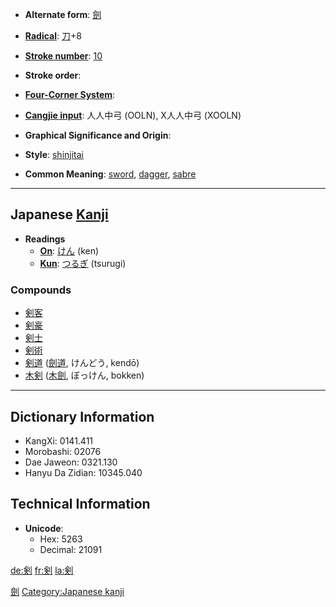 * '''Alternate form''': [[劍]]

* '''[[Wiktionary:Chinese radical index| Radical]]''': [[Wiktionary:Chinese radical index 刀|刀]]+8

* '''[[Wiktionary:Chinese total strokes index|Stroke number]]''': [[Wiktionary:Chinese total strokes index 10|10]]

* '''Stroke order''': 

* '''[[Wiktionary:Chinese four corner index|Four-Corner System]]''': 

* '''[[Wiktionary:Chinese Cangjie index|Cangjie input]]''': 人人中弓 (OOLN), X人人中弓 (XOOLN)

* '''Graphical Significance and Origin''': 

* '''Style''': [[shinjitai]]

* '''Common Meaning''': [[sword]], [[dagger]], [[sabre]]

----

== Japanese [[Kanji]] ==

* '''Readings'''
** '''[[On]]''': [[けん]] (ken)
** '''[[Kun]]''': [[つるぎ]] (tsurugi)

===Compounds===
*[[剣客]]
*[[剣豪]]
*[[剣士]]
*[[剣術]]
*[[剣道]] ([[劍道]], けんどう, kendō)
*[[木剣]] ([[木劍]], ぼっけん, bokken)


----

== Dictionary Information ==

* KangXi: 0141.411
* Morobashi: 02076
* Dae Jaweon: 0321.130
* Hanyu Da Zidian: 10345.040

== Technical Information ==

* '''Unicode''':
** Hex: 5263
** Decimal: 21091

[[Category:CJKV characters simplified differently in Japan and China|劍]]
[[Category:Japanese kanji]]

[[de:剣]]
[[fr:剣]]
[[la:剣]]